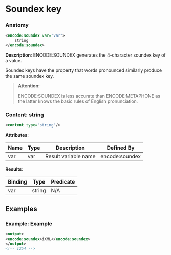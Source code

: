 # Soundex key

### Anatomy

```xml
<encode:soundex var="var">
    string
</encode:soundex>
```

 **Description**:
 ENCODE:SOUNDEX generates the 4-character soundex key of a value.

Soundex keys have the property that words pronounced similarly produce the same soundex key.


> **Attention:**
>
> ENCODE:SOUNDEX is less accurate than ENCODE:METAPHONE as the latter knows the basic rules of English pronunciation.

### Content: string

```xml
<content type="string"/>
```

**Attributes**:

| Name | Type | Description | Defined By |
| ---- | ---- | ----------- | ---------- |
| var | var | Result variable name | encode:soundex |


**Results**:

| Binding | Type | Predicate |
| ------- | ---- | --------- |
| var | string | N/A |


## Examples

### Example: Example

```xml
<output>
<encode:soundex>iXML</encode:soundex>
</output>
<!-- I254 -->
```

